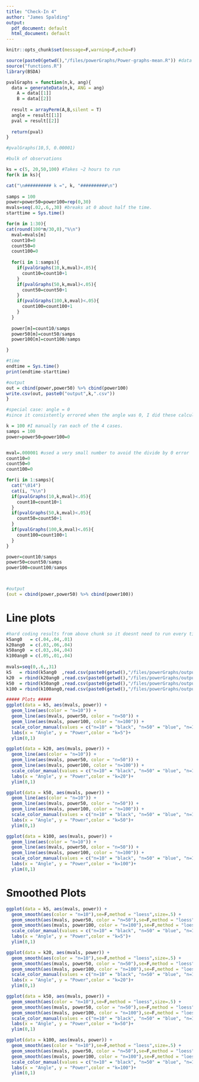 ```yaml
---
title: "Check-In 4"
author: "James Spalding"
output:
  pdf_document: default
  html_document: default
---
```


```r
knitr::opts_chunk$set(message=F,warning=F,echo=F)
```

```r
source(paste0(getwd(),"/files/powerGraphs/Power-graphs-mean.R")) #data
source("functions.R")
library(BSDA)
```

```r
pvalGraphs = function(n,k, ang){
  data = generateData(n,k, ANG = ang)
    A = data[[1]]
    B = data[[2]]
  
  result = arrayPerm(A,B,silent = T)
  angle = result[[1]]
  pval = result[[2]]
  
  return(pval)
}

#pvalGraphs(10,5, 0.00001)
```

```r
#bulk of observations

ks = c(5, 20,50,100) #Takes ~2 hours to run
for(k in ks){

cat("\n########## k =", k, "##########\n")
  
samps = 100
power=power50=power100=rep(0,30)
mvals=seq(.02,.6,,30) #breaks at 0 about half the time.
starttime = Sys.time()

for(m in 1:30){
cat(round(100*m/30,0),"%\n")
  mval=mvals[m]
  count10=0 
  count50=0
  count100=0
  
  for(i in 1:samps){ 
    if(pvalGraphs(10,k,mval)<.05){
      count10=count10+1
    }
    if(pvalGraphs(50,k,mval)<.05){
      count50=count50+1
    }
    if(pvalGraphs(100,k,mval)<.05){
      count100=count100+1
    }
  }
  
  power[m]=count10/samps
  power50[m]=count50/samps
  power100[m]=count100/samps

}

#time
endtime = Sys.time()
print(endtime-starttime)

#output
out = cbind(power,power50) %>% cbind(power100)
write.csv(out, paste0("output",k,".csv"))
}
```

```r
#special case: angle = 0
#since it consistently errored when the angle was 0, I did these calculations separately so time wouldn't be wasted.

k = 100 #I manually ran each of the 4 cases.
samps = 100
power=power50=power100=0


mval=.000001 #used a very small number to avoid the divide by 0 error
count10=0 
count50=0
count100=0

for(i in 1:samps){ 
  cat("\014")
  cat(i, "%\n")
  if(pvalGraphs(10,k,mval)<.05){
    count10=count10+1
  }
  if(pvalGraphs(50,k,mval)<.05){
    count50=count50+1
  }
  if(pvalGraphs(100,k,mval)<.05){
    count100=count100+1
  }
}

power=count10/samps
power50=count50/samps
power100=count100/samps



#output
(out = cbind(power,power50) %>% cbind(power100))
```


# Line plots

```r
#hard coding results from above chunk so it doesnt need to run every time.
k5ang0   = c(.04,.04,.01)
k20ang0  = c(.03,.06,.04)
k50ang0  = c(.03,.04,.04)
k100ang0 = c(.05,.01,.04)
  
mvals=seq(0,.6,,31)
k5   = rbind(k5ang0  ,read.csv(paste0(getwd(),"/files/powerGraphs/output5.csv")))
k20  = rbind(k20ang0 ,read.csv(paste0(getwd(),"/files/powerGraphs/output20.csv")))
k50  = rbind(k50ang0 ,read.csv(paste0(getwd(),"/files/powerGraphs/output50.csv")))
k100 = rbind(k100ang0,read.csv(paste0(getwd(),"/files/powerGraphs/output100.csv")))

##### Plots #####
ggplot(data = k5, aes(mvals, power)) +
  geom_line(aes(color = "n=10")) + 
  geom_line(aes(mvals, power50, color = "n=50")) +
  geom_line(aes(mvals, power100, color = "n=100")) +
  scale_color_manual(values = c("n=10" = "black", "n=50" = "blue", "n=100" = "red")) +
  labs(x = "Angle", y = "Power",color = "k=5")+
  ylim(0,1)

ggplot(data = k20, aes(mvals, power)) +
  geom_line(aes(color = "n=10")) + 
  geom_line(aes(mvals, power50, color = "n=50")) +
  geom_line(aes(mvals, power100, color = "n=100")) +
  scale_color_manual(values = c("n=10" = "black", "n=50" = "blue", "n=100" = "red")) +
  labs(x = "Angle", y = "Power",color = "k=20")+
  ylim(0,1)

ggplot(data = k50, aes(mvals, power)) +
  geom_line(aes(color = "n=10")) + 
  geom_line(aes(mvals, power50, color = "n=50")) +
  geom_line(aes(mvals, power100, color = "n=100")) +
  scale_color_manual(values = c("n=10" = "black", "n=50" = "blue", "n=100" = "red")) +
  labs(x = "Angle", y = "Power",color = "k=50")+
  ylim(0,1)

ggplot(data = k100, aes(mvals, power)) +
  geom_line(aes(color = "n=10")) + 
  geom_line(aes(mvals, power50, color = "n=50")) +
  geom_line(aes(mvals, power100, color = "n=100")) +
  scale_color_manual(values = c("n=10" = "black", "n=50" = "blue", "n=100" = "red")) +
  labs(x = "Angle", y = "Power",color = "k=100")+
  ylim(0,1)

```

# Smoothed Plots

```r
ggplot(data = k5, aes(mvals, power)) +
  geom_smooth(aes(color = "n=10"),se=F,method = "loess",size=.5) + 
  geom_smooth(aes(mvals, power50, color = "n=50"),se=F,method = "loess",size=.5) +
  geom_smooth(aes(mvals, power100, color = "n=100"),se=F,method = "loess",size=.5) +
  scale_color_manual(values = c("n=10" = "black", "n=50" = "blue", "n=100" = "red")) +
  labs(x = "Angle", y = "Power",color = "k=5")+
  ylim(0,1)

ggplot(data = k20, aes(mvals, power)) +
  geom_smooth(aes(color = "n=10"),se=F,method = "loess",size=.5) + 
  geom_smooth(aes(mvals, power50, color = "n=50"),se=F,method = "loess",size=.5) +
  geom_smooth(aes(mvals, power100, color = "n=100"),se=F,method = "loess",size=.5) +
  scale_color_manual(values = c("n=10" = "black", "n=50" = "blue", "n=100" = "red")) +
  labs(x = "Angle", y = "Power",color = "k=20")+
  ylim(0,1)

ggplot(data = k50, aes(mvals, power)) +
  geom_smooth(aes(color = "n=10"),se=F,method = "loess",size=.5) + 
  geom_smooth(aes(mvals, power50, color = "n=50"),se=F,method = "loess",size=.5) +
  geom_smooth(aes(mvals, power100, color = "n=100"),se=F,method = "loess",size=.5) +
  scale_color_manual(values = c("n=10" = "black", "n=50" = "blue", "n=100" = "red")) +
  labs(x = "Angle", y = "Power",color = "k=50")+
  ylim(0,1)

ggplot(data = k100, aes(mvals, power)) +
  geom_smooth(aes(color = "n=10"),se=F,method = "loess",size=.5) + 
  geom_smooth(aes(mvals, power50, color = "n=50"),se=F,method = "loess",size=.5) +
  geom_smooth(aes(mvals, power100, color = "n=100"),se=F,method = "loess",size=.5) +
  scale_color_manual(values = c("n=10" = "black", "n=50" = "blue", "n=100" = "red")) +
  labs(x = "Angle", y = "Power",color = "k=100")+
  ylim(0,1)
```

